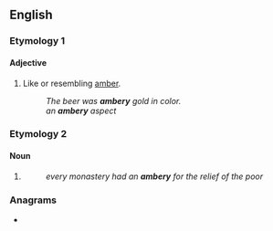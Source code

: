 ==English==

===Etymology 1===
{{suffix|amber|y|lang=en}}

====Adjective====
{{en-adj}}

# Like or resembling [[amber]].
#: ''The beer was '''ambery''' gold in color.''
#: ''an '''ambery''' aspect''

===Etymology 2===

====Noun====
{{en-noun|amberies}}

# {{obsolete form of|ambry|lang=en}}
#: ''every monastery had an '''ambery''' for the relief of the poor''

===Anagrams===
* {{anagrams|en|Mabery|Mabrey}}